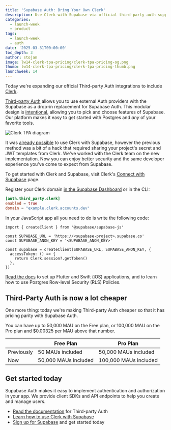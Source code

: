 ```yaml
---
title: 'Supabase Auth: Bring Your Own Clerk'
description: Use Clerk with Supabase via official third-party auth support
categories:
  - launch-week
  - product
tags:
  - launch-week
  - auth
date: '2025-03-31T00:00:00'
toc_depth: 3
author: stojan
image: lw14-clerk-tpa-pricing/clerk-tpa-pricing-og.png
thumb: lw14-clerk-tpa-pricing/clerk-tpa-pricing-thumb.png
launchweek: 14
---
```


Today we're expanding our official Third-party Auth integrations to include [Clerk](https://clerk.com).

[Third-party Auth](/docs/guides/auth/third-party/overview) allows you to use external Auth providers with the Supabase as a drop-in replacement for Supabase Auth. This modular design is [intentional](/docs/guides/getting-started/architecture#product-principles), allowing you to pick and choose features of Supabase. Our platform makes it easy to get started with Postgres and _any_ of your favorite tools.

![Clerk TPA diagram](/images/blog/lw14-clerk-tpa-pricing/clerk-tpa-diagram.png)

It was [already possible](/partners/integrations/clerk) to use Clerk with Supabase, however the previous method was a bit of a hack that required sharing your project's secret and JWT templates from Clerk. We've worked with the Clerk team on the new implementation. Now you can enjoy better security and the same developer experience you've come to expect from Supabase.

To get started with Clerk and Supabase, visit Clerk's [Connect with Supabase](https://dashboard.clerk.com/setup/supabase) page.

Register your Clerk domain [in the Supabase Dashboard](/dashboard/project/_/auth/third-party) or in the CLI:

```toml
[auth.third_party.clerk]
enabled = true
domain = "example.clerk.accounts.dev"
```

In your JavaScript app all you need to do is write the following code:

```tsx
import { createClient } from '@supabase/supabase-js'

const SUPABASE_URL = 'https://<supabase-project>.supabase.co'
const SUPABASE_ANON_KEY = '<SUPABASE_ANON_KEY>'

const supabase = createClient(SUPABASE_URL, SUPABASE_ANON_KEY, {
  accessToken: () => {
    return Clerk.session?.getToken()
  },
})
```

[Read the docs](/docs/guides/auth/third-party/clerk) to set up Flutter and Swift (iOS) applications, and to learn how to use Postgres Row-level Security (RLS) Policies.

## Third-Party Auth is now a lot cheaper

One more thing: today we're making Third-party Auth cheaper so that it has pricing parity with Supabase Auth.

You can have up to 50,000 MAU on the Free plan, or 100,000 MAU on the Pro plan and $0.00325 per MAU above that number.

|            | Free Plan            | Pro Plan              |
| ---------- | -------------------- | --------------------- |
| Previously | 50 MAUs included     | 50,000 MAUs included  |
| Now        | 50,000 MAUs included | 100,000 MAUs included |

## Get started today

Supabase Auth makes it easy to implement authentication and authorization in your app. We provide client SDKs and API endpoints to help you create and manage users.

- [Read the documentation](/docs/guides/auth/third-party/overview) for Third-party Auth
- [Learn how to use Clerk with Supabase](/docs/guides/auth/third-party/clerk)
- [Sign up for Supabase](/dashboard/sign-up) and get started today
